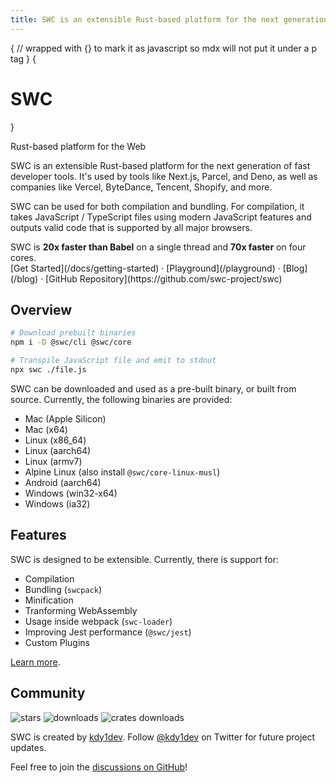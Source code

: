 ```yaml
---
title: SWC is an extensible Rust-based platform for the next generation of fast developer tools.
---
```



<style jsx global>{`
body {
  background-image: radial-gradient(#ddd 1px, transparent 0),
    radial-gradient(#ddd 1px, transparent 0);
  background-position: 0 0, 25px 25px;
  background-size: 50px 50px;
}
.dark body {
  background-image: radial-gradient(#333 1px, transparent 0),
    radial-gradient(#333 1px, transparent 0);
}
`}</style>

{
// wrapped with {} to mark it as javascript so mdx will not put it under a p tag
}
{<h1 className="text-center font-extrabold md:text-5xl mt-8">SWC</h1>}

<Bleed full>
    <div className="mx-auto max-w-full w-[880px] text-center px-4 mb-10">
      <p className="text-lg mb-2 text-gray-600 md:!text-2xl">
        Rust-based platform for the Web
      </p>
    </div>
</Bleed>

SWC is an extensible Rust-based platform for the next generation of fast developer tools. It's used by tools like Next.js, Parcel, and Deno, as well as companies like Vercel, ByteDance, Tencent, Shopify, and more.

SWC can be used for both compilation and bundling. For compilation, it takes JavaScript / TypeScript files using modern JavaScript features and outputs valid code that is supported by all major browsers.

<Callout emoji="🏎">
  SWC is <strong>20x faster than Babel</strong> on a single thread and <strong>70x faster</strong> on four cores.
</Callout>

<div className="mt-16 mb-20 text-center">
  [Get Started](/docs/getting-started) · [Playground](/playground) · [Blog](/blog) · [GitHub Repository](https://github.com/swc-project/swc)
</div>

## Overview

```bash
# Download prebuilt binaries
npm i -D @swc/cli @swc/core

# Transpile JavaScript file and emit to stdout
npx swc ./file.js
```

SWC can be downloaded and used as a pre-built binary, or built from source. Currently, the following binaries are provided:

- Mac (Apple Silicon)
- Mac (x64)
- Linux (x86_64)
- Linux (aarch64)
- Linux (armv7)
- Alpine Linux (also install `@swc/core-linux-musl`)
- Android (aarch64)
- Windows (win32-x64)
- Windows (ia32)

## Features

SWC is designed to be extensible. Currently, there is support for:

- Compilation
- Bundling (`swcpack`)
- Minification
- Tranforming WebAssembly
- Usage inside webpack (`swc-loader`)
- Improving Jest performance (`@swc/jest`)
- Custom Plugins

[Learn more](/docs/getting-started).

## Community

<p className="flex h-6">
  <img alt="stars" src="https://badgen.net/github/stars/swc-project/swc" className="inline-block mr-2"/>
  <img alt="downloads" src="https://badgen.net/npm/dw/@swc/core
" className="inline-block mr-2"/>
  <img alt="crates downloads" src="https://img.shields.io/crates/d/swc_ecma_parser.svg?label=crates.io%20downloads" className="inline-block mr-2"/>
</p>

SWC is created by [kdy1dev](https://twitter.com/kdy1dev).
Follow [@kdy1dev](https://twitter.com/kdy1dev) on Twitter for future project updates.

Feel free to join the [discussions on GitHub](https://github.com/swc-project/swc/discussions)!
